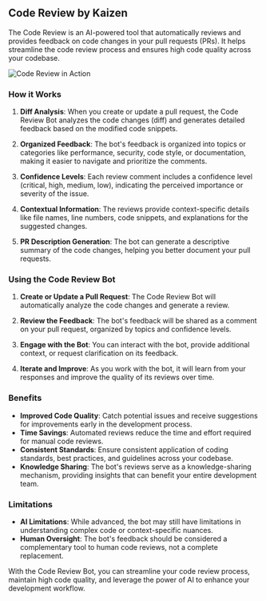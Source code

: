 ## Code Review by Kaizen

The Code Review is an AI-powered tool that automatically reviews and provides feedback on code changes in your pull requests (PRs). It helps streamline the code review process and ensures high code quality across your codebase.

![Code Review in Action](/code_review.gif)

### How it Works

1. **Diff Analysis**: When you create or update a pull request, the Code Review Bot analyzes the code changes (diff) and generates detailed feedback based on the modified code snippets.

2. **Organized Feedback**: The bot's feedback is organized into topics or categories like performance, security, code style, or documentation, making it easier to navigate and prioritize the comments.

3. **Confidence Levels**: Each review comment includes a confidence level (critical, high, medium, low), indicating the perceived importance or severity of the issue.

4. **Contextual Information**: The reviews provide context-specific details like file names, line numbers, code snippets, and explanations for the suggested changes.

5. **PR Description Generation**: The bot can generate a descriptive summary of the code changes, helping you better document your pull requests.

### Using the Code Review Bot

1. **Create or Update a Pull Request**: The Code Review Bot will automatically analyze the code changes and generate a review.

2. **Review the Feedback**: The bot's feedback will be shared as a comment on your pull request, organized by topics and confidence levels.

3. **Engage with the Bot**: You can interact with the bot, provide additional context, or request clarification on its feedback.

4. **Iterate and Improve**: As you work with the bot, it will learn from your responses and improve the quality of its reviews over time.

### Benefits

- **Improved Code Quality**: Catch potential issues and receive suggestions for improvements early in the development process.
- **Time Savings**: Automated reviews reduce the time and effort required for manual code reviews.
- **Consistent Standards**: Ensure consistent application of coding standards, best practices, and guidelines across your codebase.
- **Knowledge Sharing**: The bot's reviews serve as a knowledge-sharing mechanism, providing insights that can benefit your entire development team.

### Limitations

- **AI Limitations**: While advanced, the bot may still have limitations in understanding complex code or context-specific nuances.
- **Human Oversight**: The bot's feedback should be considered a complementary tool to human code reviews, not a complete replacement.

With the Code Review Bot, you can streamline your code review process, maintain high code quality, and leverage the power of AI to enhance your development workflow.